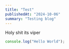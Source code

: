 ---
title: "Test"
publishedAt: "2024-10-06"
summary: "Testing blog"
---

Holy shit its viper

```jsx
console.log("Hello World");
```

